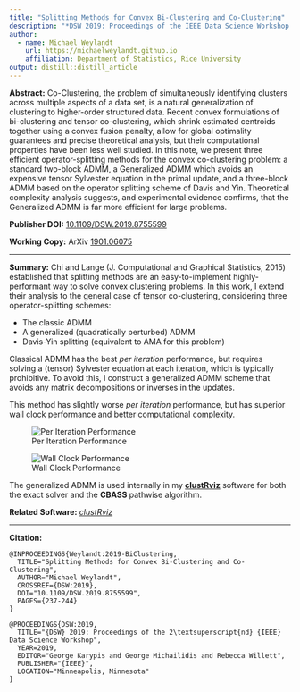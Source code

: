 ```yaml
---
title: "Splitting Methods for Convex Bi-Clustering and Co-Clustering"
description: "*DSW 2019: Proceedings of the IEEE Data Science Workshop 2019*, pp.237-244. 2019."
author:
  - name: Michael Weylandt
    url: https://michaelweylandt.github.io
    affiliation: Department of Statistics, Rice University
output: distill::distill_article
---
```



**Abstract:** Co-Clustering, the problem of simultaneously identifying clusters across multiple aspects of a data set, is a natural generalization of clustering to higher-order structured data. Recent convex formulations of bi-clustering and tensor co-clustering, which shrink estimated centroids together using a convex fusion penalty, allow for global optimality guarantees and precise theoretical analysis, but their computational properties have been less well studied. In this note, we present three efficient operator-splitting methods for the convex co-clustering problem: a standard two-block ADMM, a Generalized ADMM which avoids an expensive tensor Sylvester equation in the primal update, and a three-block ADMM based on the operator splitting scheme of Davis and Yin. Theoretical complexity analysis suggests, and experimental evidence confirms, that the Generalized ADMM is far more efficient for large problems. 

**Publisher DOI:** [10.1109/DSW.2019.8755599](https://doi.org/10.1109/DSW.2019.8755599)

**Working Copy:** ArXiv [1901.06075](https://arxiv.org/abs/1901.06075)

<hr>

**Summary:** Chi and Lange (J. Computational and Graphical Statistics, 2015) established that splitting methods are an easy-to-implement highly-performant way to solve convex clustering problems. In this work, I extend their analysis to the general case of tensor co-clustering, considering three operator-splitting schemes: 

- The classic ADMM
- A generalized (quadratically perturbed) ADMM
- Davis-Yin splitting (equivalent to AMA for this problem)

Classical ADMM has the best *per iteration* performance, but requires solving a (tensor) Sylvester equation at each iteration, which is typically prohibitive. To avoid this, I construct a generalized ADMM scheme that avoids any matrix decompositions or inverses in the updates. 

\begin{align*}
  \mathbf{U}^{(k+1)} &= \left(\alpha \mathbf{U}^{(k)} + \mathbf{X} + \rho\mathbf{D}_{\text{row}}^T(\mathbf{V}^{(k)} - \rho^{-1}\mathbf{Z}^{(k)}_{\text{row}} - \mathbf{D}_{\text{row}}\mathbf{U}^{(k)}) \right. \\ &\left.\qquad+ \rho(\mathbf{V}^{(k)}_{\text{col}} - \rho^{-1}\mathbf{Z}^{(k)}_{\text{col}} - \mathbf{U}^{(k)}\mathbf{D}_{\text{col}})\mathbf{D}_{\text{col}}^T \right)/(1+\alpha) \\
\begin{pmatrix} \mathbf{V}^{(k+1)}_{\text{row}} \\ \mathbf{V}^{(k+1)}_{\text{col}} \end{pmatrix} &= \begin{pmatrix} \text{prox}_{\lambda / \rho  \|\cdot\|_{\text{row}, q}}(\mathbf{D}_{\text{row}}\mathbf{U}^{(k+1)} + \rho^{-1}\mathbf{Z}^{(k)}_{\text{row}}) \\
  \text{prox}_{\lambda / \rho  \|\cdot\|_{\text{col}, q}}(\mathbf{U}^{(k+1)}\mathbf{D}_{\text{col}} + \rho^{-1}\mathbf{Z}^{(k)}_{\text{col}})  \end{pmatrix} \\
    \begin{pmatrix} \mathbf{Z}^{(k+1)}_{\text{row}} \\ \mathbf{Z}^{(k+1)}_{\text{col}} \end{pmatrix} &= \begin{pmatrix} \mathbf{Z}^{(k)}_{\text{row}} + \rho(\mathbf{D}_{\text{row}}\mathbf{U}^{(k+1)} - \mathbf{V}^{(k+1)}_{\text{row}}) \\ \mathbf{Z}^{(k)}_{\text{col}} + \rho(\mathbf{U}^{(k+1)}\mathbf{D}_{\text{col}} - \mathbf{V}^{(k+1)}_{\text{col}})
\end{pmatrix}
\end{align*}
This method has slightly worse *per iteration* performance, but has superior wall clock performance and better computational complexity. 

![Per Iteration Performance](../assets/coclustering_algs/iteration.png)

![Wall Clock Performance](../assets/coclustering_algs/elapsed.png)

The generalized ADMM is used internally in my [**clustRviz**](software/clustRviz.html) software for both the exact solver and the **CBASS** pathwise algorithm.

**Related Software:** [*clustRviz*](software/clustrviz.html)

<hr>

**Citation:**

```
@INPROCEEDINGS{Weylandt:2019-BiClustering,
  TITLE="Splitting Methods for Convex Bi-Clustering and Co-Clustering",
  AUTHOR="Michael Weylandt",
  CROSSREF={DSW:2019},
  DOI="10.1109/DSW.2019.8755599",
  PAGES={237-244}
}

@PROCEEDINGS{DSW:2019,
  TITLE="{DSW} 2019: Proceedings of the 2\textsuperscript{nd} {IEEE} Data Science Workshop",
  YEAR=2019,
  EDITOR="George Karypis and George Michailidis and Rebecca Willett",
  PUBLISHER="{IEEE}",
  LOCATION="Minneapolis, Minnesota"
}
```
